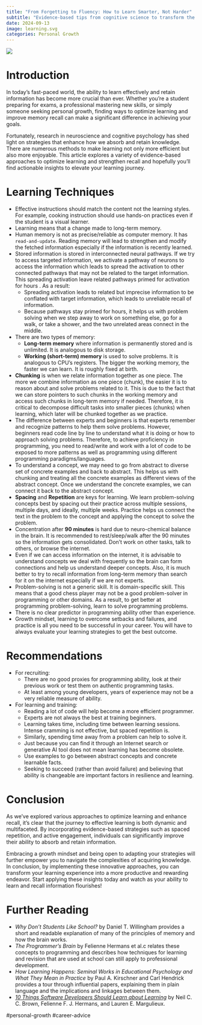 ```yaml
---
title: "From Forgetting to Fluency: How to Learn Smarter, Not Harder"
subtitle: "Evidence-based tips from cognitive science to transform the way you absorb, retain, and apply knowledge in any field."
date: 2024-09-13
image: learning.svg
categories: Personal Growth
---
```


![](learning.svg)

# Introduction

In today's fast-paced world, the ability to learn effectively and retain
information has become more crucial than ever. Whether you're a student 
preparing for exams, a professional mastering new skills, or simply someone
seeking personal growth, finding ways to optimize learning and improve 
memory recall can make a significant difference in achieving your goals.

Fortunately, research in neuroscience and cognitive psychology has shed 
light on strategies that enhance how we absorb and retain knowledge. 
There are numerous methods to make learning not only more efficient but also 
more enjoyable.
This article explores a variety of evidence-based approaches to optimize 
learning and strengthen recall and hopefully you'll find actionable insights 
to elevate your learning journey.

# Learning Techniques

- Effective instructions should match the content not the learning styles. For
  example, cooking instruction should use hands-on practices even if the student is a
  visual learner.
- Learning means that a change made to long-term memory.
- Human memory is not as precise/reliable as computer memory. It has
  `read-and-update`. Reading memory will lead to strengthen and modify the
  fetched information especially if the information is recently learned.
- Stored information is stored in interconnected neural pathways. If we try to
  access targeted information, we activate a pathway of neurons to access the
  information which leads to spread the activation to other connected pathways
  that may not be related to the target information. This spreading activation
  leave related pathways primed for activation for hours . As a result:
    - Spreading activation leads to related but imprecise information to be
      conflated with target information, which leads to unreliable recall of
      information.
    - Because pathways stay primed for hours, it helps us with problem solving
      when we step away to work on something else, go for a walk, or take a
      shower, and the two unrelated areas connect in the middle.
- There are two types of memory:
    - **Long-term memory** where information is permanently stored and is
      unlimited. It is analogous to disk storage.
    - **Working (short-term) memory** is used to solve problems. It is analogous to
      CPU's registers. The bigger the working memory, the faster we can learn.
      It is roughly fixed at birth.
- **Chunking** is when we relate information together as one piece. The more we
  combine information as one piece (chunk), the easier it is to reason about
  and solve problems related to it. This is due to the fact that we can store
  pointers to such chunks in the working memory and access such chunks in
  long-term memory if needed. Therefore, it is critical to decompose difficult
  tasks into smaller pieces (chunks) when learning, which later will be chunked
  together as we practice.
- The difference between experts and beginners is that experts remember and
  recognize patterns to help them solve problems. However, beginners read code
  line by line to understand what it is doing or how to approach solving
  problems. Therefore, to achieve proficiency in programming, you need to
  read/write and work with a lot of code to be exposed to more patterns as well
  as programming using different programming paradigms/languages.
- To understand a concept, we may need to go from abstract to diverse set of
  concrete examples and back to abstract. This helps us with chunking and
  treating all the concrete examples as different views of the abstract
  concept. Once we understand the concrete examples, we can connect it back to
  the abstract concept.
- **Spacing** and **Repetition** are keys for learning. We learn problem-solving
  concepts best by spacing out their practice across multiple sessions,
  multiple days, and ideally, multiple weeks. Practice helps us connect the
  text in the problem to the concept and applying the concept to solve the
  problem.
- Concentration after **90 minutes** is hard due to neuro-chemical balance in the
  brain. It is recommended to rest/sleep/walk after the 90 minutes so the
  information gets consolidated. Don't work on other tasks, talk to others, or
  browse the internet.
- Even if we can access information on the internet, it is advisable to
  understand concepts we deal with frequently so the brain can form connections
  and help us understand deeper concepts. Also, it is much better to try to
  recall information from long-term memory than search for it on the internet
  especially if we are not experts.
- Problem-solving is not a generic skill. It is domain-specific skill. This
  means that a good chess player may not be a good problem-solver in
  programming or other domains. As a result, to get better at programming
  problem-solving, learn to solve programming problems.
- There is no clear predictor in programming ability other than experience.
- Growth mindset, learning to overcome setbacks and failures, and practice is
  all you need to be successful in your career. You will have to always
  evaluate your learning strategies to get the best outcome.

# Recommendations

- For recruiting:
    - There are no good proxies for programming ability, look at their 
    previous work or test them on authentic programming tasks.
    - At least among young developers, years of experience may not be a very 
    reliable measure of ability.
- For learning and training:
    - Reading a lot of code will help become a more efficient programmer.
    - Experts are not always the best at training beginners.
    - Learning takes time, including time between learning sessions. 
    Intense cramming is not effective, but spaced repetition is.
    - Similarly, spending time away from a problem can help to solve it.
    - Just because you can find it through an Internet search or generative 
    AI tool does not mean learning has become obsolete.
    - Use examples to go between abstract concepts and concrete learnable facts.
    - Seeking to succeed (rather than avoid failure) and believing that ability 
    is changeable are important factors in resilience and learning.

# Conclusion

As we’ve explored various approaches to optimize learning and enhance recall, 
it’s clear that the journey to effective learning is both dynamic and multifaceted. 
By incorporating evidence-based strategies such as spaced repetition, and active 
engagement, individuals can significantly improve their ability to absorb and 
retain information.

Embracing a growth mindset and being open to adapting your strategies will 
further empower you to navigate the complexities of acquiring knowledge.
In conclusion, by implementing these innovative approaches, you can transform 
your learning experience into a more productive and rewarding endeavor. 
Start applying these insights today and watch as your ability to learn 
and recall information flourishes!

# Further Reading

- *Why Don't Students Like School?* by Daniel T. Willingham provides a short and 
readable explanation of many of the principles of memory and how the brain works.
- *The Programmer's Brain* by Felienne Hermans et al.c relates these concepts to 
programming and describes how techniques for learning and revision that are used 
at school can still apply to professional development.
- *How Learning Happens: Seminal Works in Educational Psychology and What They Mean 
in Practice* by Paul A. Kirschner and Carl Hendrick provides a tour through 
influential papers, explaining them in plain language and the implications and 
linkages between them.
- [*10 Things Software Developers Should Learn about Learning*](https://cacm.acm.org/magazines/2024/1/278891-10-things-software-developers-should-learn-about-learning/fulltext) by Neil C. C. Brown, Felienne F. J. Hermans, and Lauren E. Margulieux.

#personal-growth #career-advice 
